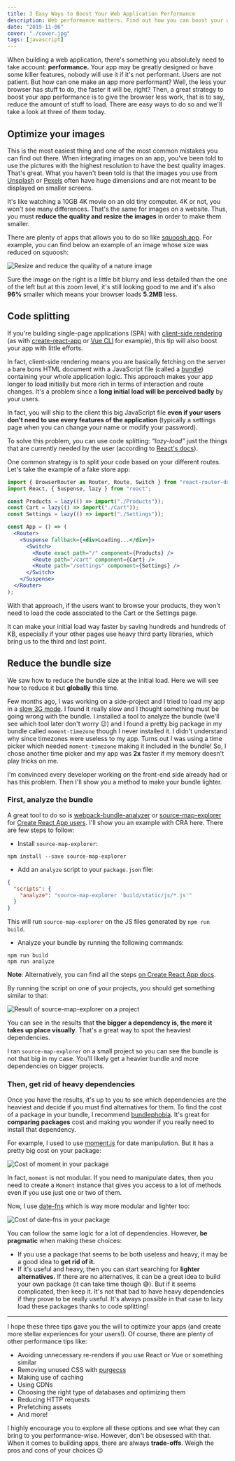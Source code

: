 ```yaml
---
title: 3 Easy Ways to Boost Your Web Application Performance
description: Web performance matters. Find out how you can boost your web application performance through image optimizations, code splitting, and reducing bundle size.
date: "2019-11-06"
cover: "./cover.jpg"
tags: [javascript]
---
```


When building a web application, there's something you absolutely need to take account: **performance.** Your app may be greatly designed or have some killer features, nobody will use it if it's not performant. Users are not patient. But how can one make an app more performant? Well, the less your browser has stuff to do, the faster it will be, right? Then, a great strategy to boost your app performance is to give the browser less work, that is to say, reduce the amount of stuff to load. There are easy ways to do so and we'll take a look at three of them today.

## Optimize your images

This is the most easiest thing and one of the most common mistakes you can find out there. When integrating images on an app, you've been told to use the pictures with the highest resolution to have the best quality images. That's great. What you haven't been told is that the images you use from [Unsplash](https://unsplash.com/) or [Pexels](https://www.pexels.com/) often have huge dimensions and are not meant to be displayed on smaller screens.

It's like watching a 10GB 4K movie on an old tiny computer. 4K or not, you won't see many differences. That's the same for images on a website. Thus, you must **reduce the quality and resize the images** in order to make them smaller.

There are plenty of apps that allows you to do so like [squoosh.app](https://squoosh.app/). For example, you can find below an example of an image whose size was reduced on squoosh:

![Resize and reduce the quality of a nature image](./image-resize.png)

Sure the image on the right is a little bit blurry and less detailed than the one of the left but at this zoom level, it's still looking good to me and it's also **96%** smaller which means your browser loads **5.2MB** less.

## Code splitting

If you're building single-page applications (SPA) with [client-side rendering](https://www.toptal.com/front-end/client-side-vs-server-side-pre-rendering) (as with [create-react-app](https://create-react-app.dev/docs/getting-started/) or [Vue CLI](https://cli.vuejs.org/) for example), this tip will also boost your app with little efforts.

In fact, client-side rendering means you are basically fetching on the server a bare bons HTML document with a JavaScript file (called a [bundle](https://webpack.js.org/#bundle-it)) containing your whole application logic. This approach makes your app longer to load initially but more rich in terms of interaction and route changes. It's a problem since a **long initial load will be perceived badly** by your users.

In fact, you will ship to the client this big JavaScript file **even if your users don't need to use every features of the application** (typically a settings page when you can change your name or modify your password).

To solve this problem, you can use code splitting: _“lazy-load”_ just the things that are currently needed by the user (according to [React's docs](https://reactjs.org/docs/code-splitting.html)).

One common strategy is to split your code based on your different routes. Let's take the example of a fake store app:

```jsx
import { BrowserRouter as Router, Route, Switch } from "react-router-dom";
import React, { Suspense, lazy } from "react";

const Products = lazy(() => import("./Products"));
const Cart = lazy(() => import("./Cart"));
const Settings = lazy(() => import("./Settings"));

const App = () => (
  <Router>
    <Suspense fallback={<div>Loading...</div>}>
      <Switch>
        <Route exact path="/" component={Products} />
        <Route path="/cart" component={Cart} />
        <Route path="/settings" component={Settings} />
      </Switch>
    </Suspense>
  </Router>
);
```

With that approach, if the users want to browse your products, they won't need to load the code associated to the Cart or the Settings page.

It can make your initial load way faster by saving hundreds and hundreds of KB, especially if your other pages use heavy third party libraries, which bring us to the third and last point.

## Reduce the bundle size

We saw how to reduce the bundle size at the initial load. Here we will see how to reduce it but **globally** this time.

Few months ago, I was working on a side-project and I tried to load my app in a [slow 3G mode](https://developers.google.com/web/tools/chrome-devtools/network#throttle). I found it really slow and I thought something must be going wrong with the bundle. I installed a tool to analyze the bundle (we'll see which tool later don't worry 😉) and I found a pretty big package in my bundle called `moment-timezone` though I never installed it. I didn't understand why since timezones were useless to my app. Turns out I was using a time picker which needed `moment-timezone` making it included in the bundle! So, I chose another time picker and my app was **2x** faster if my memory doesn't play tricks on me.

I'm convinced every developer working on the front-end side already had or has this problem. Then I'll show you a method to make your bundle lighter.

### First, analyze the bundle

A great tool to do so is [webpack-bundle-analyzer](https://www.npmjs.com/package/webpack-bundle-analyzer) or [source-map-explorer](https://www.npmjs.com/package/source-map-explorer) for [Create React App users](https://create-react-app.dev/docs/analyzing-the-bundle-size/). I'll show you an example with CRA here. There are few steps to follow:

- Install `source-map-explorer`:

```shell
npm install --save source-map-explorer
```

- Add an `analyze` script to your `package.json` file:

```json
{
  "scripts": {
    "analyze": "source-map-explorer 'build/static/js/*.js'"
  }
}
```

This will run `source-map-explorer` on the JS files generated by `npm run build`.

- Analyze your bundle by running the following commands:

```shell
npm run build
npm run analyze
```

**Note**: Alternatively, you can find all the steps [on Create React App docs](https://create-react-app.dev/docs/analyzing-the-bundle-size/).

By running the script on one of your projects, you should get something similar to that:

![Result of source-map-explorer on a project](./analyze.png)

You can see in the results that **the bigger a dependency is, the more it takes up place visually**. That's a great way to spot the heaviest dependencies.

I ran `source-map-explorer` on a small project so you can see the bundle is not that big in my case. You'll likely get a heavier bundle and more dependencies on bigger projects.

### Then, get rid of heavy dependencies

Once you have the results, it's up to you to see which dependencies are the heaviest and decide if you must find alternatives for them. To find the cost of a package in your bundle, I recommend [bundlephobia](https://bundlephobia.com/). It's great for **comparing packages** cost and making you wonder if you really need to install that dependency.

For example, I used to use [moment.js](https://momentjs.com/) for date manipulation. But it has a pretty big cost on your package:

![Cost of moment in your package](./moment.png)

In fact, `moment` is not modular. If you need to manipulate dates, then you need to create a `Moment` instance that gives you access to a lot of methods even if you use just one or two of them.

Now, I use [date-fns](https://date-fns.org/) which is way more modular and lighter too:

![Cost of date-fns in your package](./date-fns.png)

You can follow the same logic for a lot of dependencies. However, **be pragmatic** when making these choices:

- If you use a package that seems to be both useless and heavy, it may be a good idea to **get rid of it.**
- If it's useful and heavy, then you can start searching for **lighter alternatives.** If there are no alternatives, it can be a great idea to build your own package (it can take time though 😅). But if it seems complicated, then keep it. It's not that bad to have heavy dependencies if they prove to be really useful. It's always possible in that case to lazy load these packages thanks to code splitting!

---

I hope these three tips gave you the will to optimize your apps (and create more stellar experiences for your users!). Of course, there are plenty of other performance tips like:

- Avoiding unnecessary re-renders if you use React or Vue or something similar
- Removing unused CSS with [purgecss](https://github.com/FullHuman/purgecss)
- Making use of caching
- Using CDNs
- Choosing the right type of databases and optimizing them
- Reducing HTTP requests
- Prefetching assets
- And more!

I highly encourage you to explore all these options and see what they can bring to you performance-wise. However, don't be obsessed with that. When it comes to building apps, there are always **trade-offs**. Weigh the pros and cons of your choices 😉

<Comments description="What are your performance tips? Which one do you always use? Please, share them in the comments below." />
